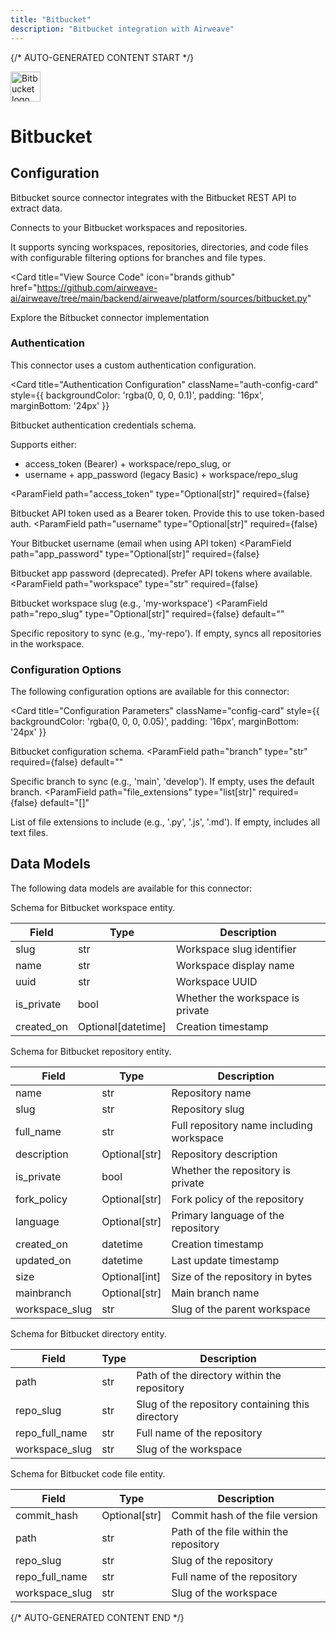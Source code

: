 ```yaml
---
title: "Bitbucket"
description: "Bitbucket integration with Airweave"
---
```


{/* AUTO-GENERATED CONTENT START */}



<div className="connector-header" style={{ display: 'flex', alignItems: 'center', gap: '12px', marginBottom: '24px' }}>
  <img src="icon.svg" alt="Bitbucket logo" width="48" height="48" className="connector-icon" />
  <h1 style={{ margin: 0 }}>Bitbucket</h1>
</div>

## Configuration

Bitbucket source connector integrates with the Bitbucket REST API to extract data.

Connects to your Bitbucket workspaces and repositories.

It supports syncing workspaces, repositories, directories,
and code files with configurable filtering options for branches and file types.

<Card
  title="View Source Code"
  icon="brands github"
  href="https://github.com/airweave-ai/airweave/tree/main/backend/airweave/platform/sources/bitbucket.py"
>
  Explore the Bitbucket connector implementation
</Card>

### Authentication

This connector uses a custom authentication configuration.

<Card
  title="Authentication Configuration"
  className="auth-config-card"
  style={{ backgroundColor: 'rgba(0, 0, 0, 0.1)', padding: '16px', marginBottom: '24px' }}
>

Bitbucket authentication credentials schema.

Supports either:
- access_token (Bearer) + workspace/repo_slug, or
- username + app_password (legacy Basic) + workspace/repo_slug

<ParamField
  path="access_token"
  type="Optional[str]"
  required={false}
>
  Bitbucket API token used as a Bearer token. Provide this to use token-based auth.
</ParamField>
<ParamField
  path="username"
  type="Optional[str]"
  required={false}
>
  Your Bitbucket username (email when using API token)
</ParamField>
<ParamField
  path="app_password"
  type="Optional[str]"
  required={false}
>
  Bitbucket app password (deprecated). Prefer API tokens where available.
</ParamField>
<ParamField
  path="workspace"
  type="str"
  required={false}
>
  Bitbucket workspace slug (e.g., 'my-workspace')
</ParamField>
<ParamField
  path="repo_slug"
  type="Optional[str]"
  required={false}
  default=""
>
  Specific repository to sync (e.g., 'my-repo'). If empty, syncs all repositories in the workspace.
</ParamField>
</Card>

### Configuration Options

The following configuration options are available for this connector:

<Card
  title="Configuration Parameters"
  className="config-card"
  style={{ backgroundColor: 'rgba(0, 0, 0, 0.05)', padding: '16px', marginBottom: '24px' }}
>

Bitbucket configuration schema.
<ParamField
  path="branch"
  type="str"
  required={false}
  default=""
>
  Specific branch to sync (e.g., 'main', 'develop'). If empty, uses the default branch.
</ParamField>
<ParamField
  path="file_extensions"
  type="list[str]"
  required={false}
  default="[]"
>
  List of file extensions to include (e.g., '.py', '.js', '.md'). If empty, includes all text files.
</ParamField>
</Card>

## Data Models

The following data models are available for this connector:

<Accordion title="BitbucketWorkspaceEntity">

Schema for Bitbucket workspace entity.

| Field | Type | Description |
|-------|------|-------------|
| slug | str | Workspace slug identifier |
| name | str | Workspace display name |
| uuid | str | Workspace UUID |
| is_private | bool | Whether the workspace is private |
| created_on | Optional[datetime] | Creation timestamp |

</Accordion>
<Accordion title="BitbucketRepositoryEntity">

Schema for Bitbucket repository entity.

| Field | Type | Description |
|-------|------|-------------|
| name | str | Repository name |
| slug | str | Repository slug |
| full_name | str | Full repository name including workspace |
| description | Optional[str] | Repository description |
| is_private | bool | Whether the repository is private |
| fork_policy | Optional[str] | Fork policy of the repository |
| language | Optional[str] | Primary language of the repository |
| created_on | datetime | Creation timestamp |
| updated_on | datetime | Last update timestamp |
| size | Optional[int] | Size of the repository in bytes |
| mainbranch | Optional[str] | Main branch name |
| workspace_slug | str | Slug of the parent workspace |

</Accordion>
<Accordion title="BitbucketDirectoryEntity">

Schema for Bitbucket directory entity.

| Field | Type | Description |
|-------|------|-------------|
| path | str | Path of the directory within the repository |
| repo_slug | str | Slug of the repository containing this directory |
| repo_full_name | str | Full name of the repository |
| workspace_slug | str | Slug of the workspace |

</Accordion>
<Accordion title="BitbucketCodeFileEntity">

Schema for Bitbucket code file entity.

| Field | Type | Description |
|-------|------|-------------|
| commit_hash | Optional[str] | Commit hash of the file version |
| path | str | Path of the file within the repository |
| repo_slug | str | Slug of the repository |
| repo_full_name | str | Full name of the repository |
| workspace_slug | str | Slug of the workspace |

</Accordion>




{/* AUTO-GENERATED CONTENT END */}
